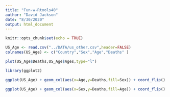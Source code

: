 ```yaml
---
title: "Fun-w-Rtools40"
author: "David Jackson"
date: "8/30/2020"
output: html_document
---
```


```r
knitr::opts_chunk$set(echo = TRUE)
```
```r
US_Age <- read.csv("../DATA/us_other.csv",header=FALSE)
colnames(US_Age) <- c("Country","Sex","Age","Deaths" )
```
```r
plot(US_Age$Deaths,US_Age$Ages,type="l")
```

```r
library(ggplot2)

ggplot(US_Age) + geom_col(aes(x=Age,y=Deaths,fill=Sex)) + coord_flip()
```
```r
ggplot(US_Age) + geom_col(aes(x=Sex,y=Deaths,fill=Age)) + coord_flip()
```

